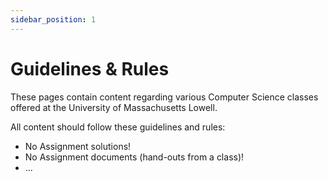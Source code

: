 ```yaml
---
sidebar_position: 1
---
```


# Guidelines & Rules

These pages contain content regarding various Computer Science classes offered at the University of Massachusetts Lowell. 

All content should follow these guidelines and rules:
 - No Assignment solutions!
 - No Assignment documents (hand-outs from a class)!
 - ...
 